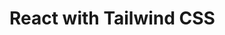 
# React with Tailwind CSS

<StackBlitz
  dir="examples/react-with-tailwindcss"
  file="src/components/button/button.tsx"
/>
